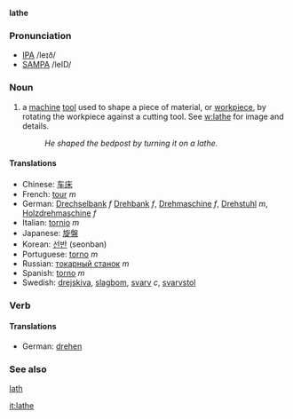 '''lathe'''

=== Pronunciation ===
*[[w:IPA|IPA]] /leɪð/
*[[w:SAMPA|SAMPA]] /leID/

=== Noun ===
# a [[machine]] [[tool]] used to shape a piece of material, or [[workpiece]], by rotating the workpiece against a cutting tool.  See [[w:lathe]] for image and details.
#: ''He shaped the bedpost by turning it on a lathe.''

==== Translations ====
*Chinese: [[车床]]
*French: [[tour]] ''m''
*German: [[Drechselbank]] ''f'' [[Drehbank]] ''f'', [[Drehmaschine]] ''f'', [[Drehstuhl]] ''m'', [[Holzdrehmaschine]] ''f''
*Italian: [[tornio]] ''m''
*Japanese: [[旋盤]]
*Korean: [[선반]] (seonban)
*Portuguese: [[torno]] ''m''
*Russian: [[токарный станок]] ''m''
*Spanish: [[torno]] ''m''
*Swedish: [[drejskiva]], [[slagbom]], [[svarv]] ''c'', [[svarvstol]]

=== Verb ===
==== Translations ====
*German: [[drehen]]

=== See also ===
[[lath]]

[[it:lathe]]